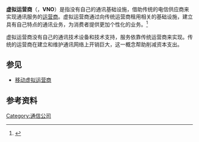 {{NoteTA|1=zh-cn:运营;zh-tw:營運;}}
'''虚拟运营商'''（{{lang|en|'''Virtual Network Operator'''}}，'''VNO'''）是指没有自己的通讯基础设施，借助传统的电信供应商来实现通讯服务的[[运营商|运营商]]。虚拟运营商通过向传统运营商租用相关的基础设施，建立具有自己特点的通讯业务，为消费者提供更加个性化的业务。<ref>{{cite web|author=徐鹏|title=工信部发放虚拟运营商牌照：首批11家|url=http://news.zol.com.cn/423/4239730.html|publisher=中关村在线|accessdate=2014-04-04|archivedate=2014-04-07|archive-url=https://web.archive.org/web/20140407083124/http://news.zol.com.cn/423/4239730.html|dead-url=no}}</ref> 

虚拟运营商没有自己的通讯技术设备和技术支持，服务依靠传统运营商来实现。传统的运营商在建立和维护通讯网络上开销巨大，这一概念帮助削减资本支出。

==参见==
*[[移动虚拟运营商|移动虚拟运营商]]

==参考资料==
{{reflist}}

[[Category:通信公司|Category:通信公司]]
{{stub}}
